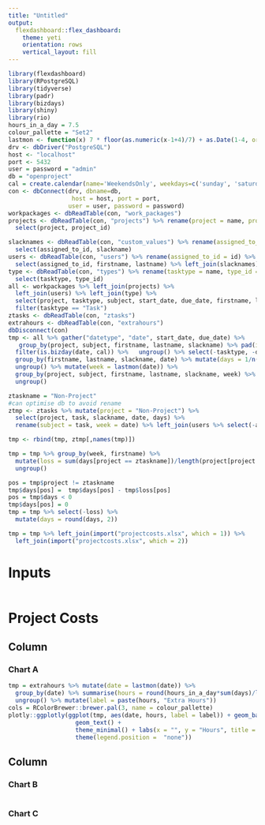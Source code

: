 ```yaml
---
title: "Untitled"
output: 
  flexdashboard::flex_dashboard:
    theme: yeti
    orientation: rows
    vertical_layout: fill
---
```


```r
library(flexdashboard)
library(RPostgreSQL)
library(tidyverse)
library(padr)
library(bizdays)
library(shiny)
library(rio)
hours_in_a_day = 7.5
colour_pallette = "Set2"
lastmon <- function(x) 7 * floor(as.numeric(x-1+4)/7) + as.Date(1-4, origin="1970-01-01")
drv <- dbDriver("PostgreSQL")
host <- "localhost"
port <- 5432
user = password = "admin"
db = "openproject"
cal = create.calendar(name='WeekendsOnly', weekdays=c('sunday', 'saturday'))
con <- dbConnect(drv, dbname=db,
                  host = host, port = port,
                 user = user, password = password)
workpackages <- dbReadTable(con, "work_packages")
projects <- dbReadTable(con, "projects") %>% rename(project = name, project_id = id) %>%
  select(project, project_id)

slacknames <- dbReadTable(con, "custom_values") %>% rename(assigned_to_id = customized_id, slackname = value) %>%
  select(assigned_to_id, slackname)
users <- dbReadTable(con, "users") %>% rename(assigned_to_id = id) %>%
  select(assigned_to_id, firstname, lastname) %>% left_join(slacknames)
type <- dbReadTable(con, "types") %>% rename(tasktype = name, type_id = id) %>%
  select(tasktype, type_id)
all <- workpackages %>% left_join(projects) %>%
  left_join(users) %>% left_join(type) %>%
  select(project, tasktype, subject, start_date, due_date, firstname, lastname, slackname) %>%
  filter(tasktype == "Task") 
ztasks <- dbReadTable(con, "ztasks") 
extrahours <- dbReadTable(con, "extrahours") 
dbDisconnect(con)
tmp <- all %>% gather("datetype", "date", start_date, due_date) %>% 
   group_by(project, subject, firstname, lastname, slackname) %>% pad(interval = "day") %>% 
  filter(is.bizday(date, cal)) %>%   ungroup() %>% select(-tasktype, -datetype) %>%
  group_by(firstname, lastname, slackname, date) %>% mutate(days = 1/n()) %>%
  ungroup() %>% mutate(week = lastmon(date)) %>%
  group_by(project, subject, firstname, lastname, slackname, week) %>% summarise(days = sum(days)) %>%
  ungroup()

ztaskname = "Non-Project"
#can optimise db to avoid rename
ztmp <- ztasks %>% mutate(project = "Non-Project") %>%
  select(project, task, slackname, date, days) %>%
  rename(subject = task, week = date) %>% left_join(users %>% select(-assigned_to_id))

tmp <- rbind(tmp, ztmp[,names(tmp)])

tmp = tmp %>% group_by(week, firstname) %>% 
  mutate(loss = sum(days[project == ztaskname])/length(project[project != ztaskname])) %>%
  ungroup() 

pos = tmp$project != ztaskname
tmp$days[pos] =  tmp$days[pos] - tmp$loss[pos]
pos = tmp$days < 0
tmp$days[pos] = 0
tmp = tmp %>% select(-loss) %>%
  mutate(days = round(days, 2))

tmp = tmp %>% left_join(import("projectcosts.xlsx", which = 1)) %>%
  left_join(import("projectcosts.xlsx", which = 2))

```

Inputs {.sidebar}
=====================================

```r

```

Project Costs
===================================== 

Column {data-width=650}
-----------------------------------------------------------------------

### Chart A

```r
tmp = extrahours %>% mutate(date = lastmon(date)) %>%
  group_by(date) %>% summarise(hours = round(hours_in_a_day*sum(days)/length(!is.na(slackname)),2)) %>%
  ungroup() %>% mutate(label = paste(hours, "Extra Hours")) 
cols = RColorBrewer::brewer.pal(3, name = colour_pallette)
plotly::ggplotly(ggplot(tmp, aes(date, hours, label = label)) + geom_bar(stat = "identity", fill = cols[1]) + 
                   geom_text() +
                   theme_minimal() + labs(x = "", y = "Hours", title = "Amount of Hours, On Average, Staff work<br>above standard 37.5 hour week") +
                   theme(legend.position =  "none"))
```

Column {data-width=350}
-----------------------------------------------------------------------

### Chart B

```r

```

### Chart C

```r

```

